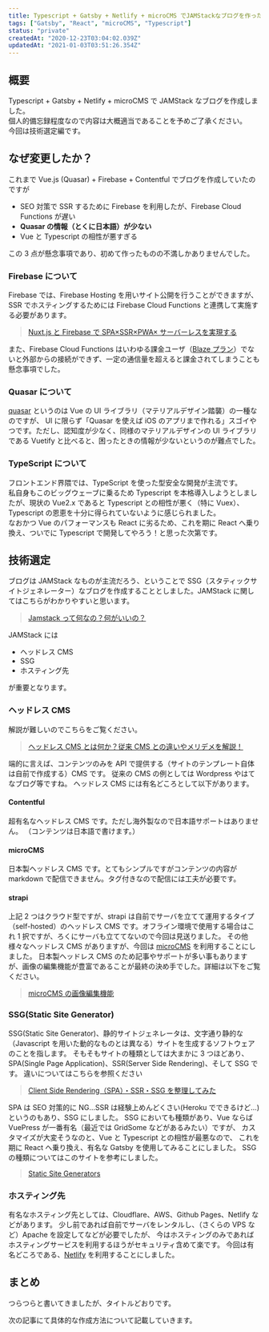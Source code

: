 ```yaml
---
title: Typescript + Gatsby + Netlify + microCMS でJAMStackなブログを作った件（技術選定編）
tags: ["Gatsby", "React", "microCMS", "Typescript"]
status: "private"
createdAt: "2020-12-23T03:04:02.039Z"
updatedAt: "2021-01-03T03:51:26.354Z"
---
```


## 概要

Typescript + Gatsby + Netlify + microCMS で JAMStack なブログを作成しました。  
個人的備忘録程度なので内容は大概適当であることを予めご了承ください。  
今回は技術選定編です。

## なぜ変更したか？

これまで Vue.js (Quasar) + Firebase + Contentful でブログを作成していたのですが

- SEO 対策で SSR するために Firebase を利用したが、Firebase Cloud Functions が遅い
- **Quasar の情報（とくに日本語）が少ない**
- Vue と Typescript の相性が悪すぎる

この 3 点が懸念事項であり、初めて作ったものの不満しかありませんでした。

### Firebase について

Firebase では、Firebase Hosting を用いサイト公開を行うことができますが、SSR でホスティングするためには Firebase Cloud Functions と連携して実施する必要があります。

> [Nuxt.js と Firebase で SPA×SSR×PWA× サーバーレスを実現する](https://inside.dmm.com/entry/2018/04/10/nuxt-firebase)

また、Firebase Cloud Functions はいわゆる課金ユーザ（[Blaze プラン](https://firebase.google.com/pricing?hl=ja)）でないと外部からの接続ができず、一定の通信量を超えると課金されてしまうことも懸念事項でした。

### Quasar について

[quasar](https://quasar.dev/introduction-to-quasar) というのは Vue の UI ライブラリ（マテリアルデザイン踏襲）の一種なのですが、
UI に限らず「Quasar を使えば iOS のアプリまで作れる」スゴイやつです。ただし、認知度が少なく、同様のマテリアルデザインの UI ライブラリである
Vuetify と比べると、困ったときの情報が少ないというのが難点でした。

### TypeScript について

フロントエンド界隈では、TypeScript を使った型安全な開発が主流です。  
私自身もこのビッグウェーブに乗るため Typescript を本格導入しようとしましたが、現状の Vue2.x であると Typescript との相性が悪く（特に Vuex）、Typescript の恩恵を十分に得られていないように感じられました。  
なおかつ Vue のパフォーマンスも React に劣るため、これを期に React へ乗り換え、ついでに Typescript で開発してやろう！と思った次第です。

## 技術選定

ブログは JAMStack なものが主流だろう、ということで SSG（スタティックサイトジェネレーター）なブログを作成することとしました。JAMStack に関してはこちらがわかりやすいと思います。

> [Jamstack って何なの？何がいいの？](https://qiita.com/ozaki25/items/4075d03278d1fb51cc37)

JAMStack には

- ヘッドレス CMS
- SSG
- ホスティング先

が重要となります。

### ヘッドレス CMS

解説が難しいのでこちらをご覧ください。

> [ヘッドレス CMS とは何か？従来 CMS との違いやメリデメを解説！](https://microcms.io/blog/what-is-headlesscms/)

端的に言えば、コンテンツのみを API で提供する（サイトのテンプレート自体は自前で作成する）CMS です。
従来の CMS の例としては Wordpress やはてなブログ等ですね。
ヘッドレス CMS には有名どころとして以下があります。

#### Contentful

超有名なヘッドレス CMS です。ただし海外製なので日本語サポートはありません。
（コンテンツは日本語で書けます。）

#### microCMS

日本製ヘッドレス CMS です。とてもシンプルですがコンテンツの内容が markdown で配信できません。タグ付きなので配信には工夫が必要です。

#### strapi

上記 2 つはクラウド型ですが、strapi は自前でサーバを立てて運用するタイプ（self-hosted）のヘッドレス CMS です。オフライン環境で使用する場合はこれ 1 択ですが、ろくにサーバも立ててないので今回は見送りました。
その他様々なヘッドレス CMS がありますが、今回は [microCMS](https://microcms.io/) を利用することにしました。
日本製ヘッドレス CMS のため記事やサポートが多い事もありますが、画像の編集機能が豊富であることが最終の決め手でした。詳細は以下をご覧ください。

> [microCMS の画像編集機能](https://microcms.io/blog/microcms-with-image-editing/)

### SSG(Static Site Generator)

SSG(Static Site Generator)、静的サイトジェネレータは、文字通り静的な（Javascript を用いた動的なものとは異なる）サイトを生成するソフトウェアのことを指します。
そもそもサイトの種類としては大まかに 3 つほどあり、SPA(Single Page Application)、SSR(Server Side Rendering)、そして SSG です。
違いについてはこちらを参照ください

> [Client Side Rendering（SPA）・SSR・SSG を整理してみた](https://serip39.hatenablog.com/entry/2020/08/23/225000)

SPA は SEO 対策的に NG…SSR は経験上めんどくさい(Heroku でできるけど…) というのもあり、SSG にしました。
SSG においても種類があり、Vue ならば VuePress が一番有名（最近では GridSome などがあるみたい）ですが、
カスタマイズが大変そうなのと、Vue と Typescript との相性が最悪なので、
これを期に React へ乗り換え、有名な Gatsby を使用してみることにしました。
SSG の種類についてはこのサイトを参考にしました。

> [Static Site Generators](https://jamstack.org/generators/)

### ホスティング先

有名なホスティング先としては、Cloudflare、AWS、Github Pages、Netlify などがあります。
少し前であれば自前でサーバをレンタルし、（さくらの VPS など）Apache を設定してなどが必要でしたが、
今はホスティングのみであればホスティングサービスを利用するほうがセキュリティ含めて楽です。
今回は有名どころである、[Netlify](https://www.netlify.com/) を利用することにしました。

## まとめ

つらつらと書いてきましたが、タイトルどおりです。

次の記事にて具体的な作成方法について記載していきます。
